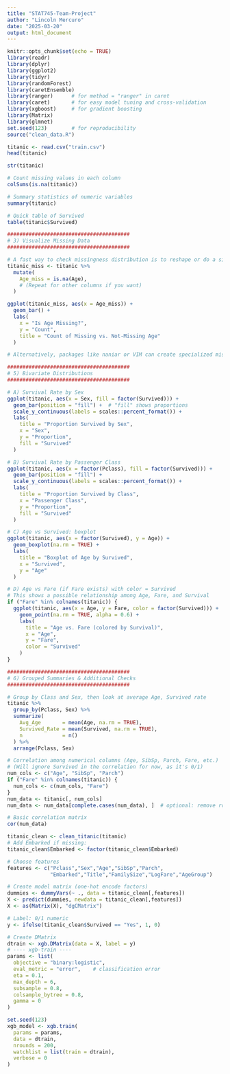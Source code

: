 ```yaml
---
title: "STAT745-Team-Project"
author: "Lincoln Mercuro"
date: "2025-03-20"
output: html_document
---
```


```r
knitr::opts_chunk$set(echo = TRUE)
library(readr)
library(dplyr)
library(ggplot2)
library(tidyr)
library(randomForest)
library(caretEnsemble)
library(ranger)      # for method = "ranger" in caret
library(caret)       # for easy model tuning and cross-validation
library(xgboost)     # for gradient boosting
library(Matrix)
library(glmnet)
set.seed(123)        # for reproducibility
source("clean_data.R")
```

```R
titanic <- read.csv("train.csv")
head(titanic)
```

```R
str(titanic)

# Count missing values in each column
colSums(is.na(titanic))

# Summary statistics of numeric variables
summary(titanic)
```

```R
# Quick table of Survived
table(titanic$Survived)
```

```R
########################################
# 3) Visualize Missing Data
########################################

# A fast way to check missingness distribution is to reshape or do a simple bar plot:
titanic_miss <- titanic %>%
  mutate(
    Age_miss = is.na(Age),
    # (Repeat for other columns if you want)
  )

ggplot(titanic_miss, aes(x = Age_miss)) +
  geom_bar() +
  labs(
    x = "Is Age Missing?",
    y = "Count",
    title = "Count of Missing vs. Not-Missing Age"
  )

# Alternatively, packages like naniar or VIM can create specialized missing-data plots.
```

```R
########################################
# 5) Bivariate Distributions
########################################

# A) Survival Rate by Sex
ggplot(titanic, aes(x = Sex, fill = factor(Survived))) +
  geom_bar(position = "fill") +  # "fill" shows proportions
  scale_y_continuous(labels = scales::percent_format()) +
  labs(
    title = "Proportion Survived by Sex",
    x = "Sex",
    y = "Proportion",
    fill = "Survived"
  )

# B) Survival Rate by Passenger Class
ggplot(titanic, aes(x = factor(Pclass), fill = factor(Survived))) +
  geom_bar(position = "fill") +
  scale_y_continuous(labels = scales::percent_format()) +
  labs(
    title = "Proportion Survived by Class",
    x = "Passenger Class",
    y = "Proportion",
    fill = "Survived"
  )

# C) Age vs Survived: boxplot
ggplot(titanic, aes(x = factor(Survived), y = Age)) +
  geom_boxplot(na.rm = TRUE) +
  labs(
    title = "Boxplot of Age by Survived",
    x = "Survived",
    y = "Age"
  )

# D) Age vs Fare (if Fare exists) with color = Survived
# This shows a possible relationship among Age, Fare, and Survival
if ("Fare" %in% colnames(titanic)) {
  ggplot(titanic, aes(x = Age, y = Fare, color = factor(Survived))) +
    geom_point(na.rm = TRUE, alpha = 0.6) +
    labs(
      title = "Age vs. Fare (colored by Survival)",
      x = "Age",
      y = "Fare",
      color = "Survived"
    )
}
```

```R
########################################
# 6) Grouped Summaries & Additional Checks
########################################

# Group by Class and Sex, then look at average Age, Survived rate
titanic %>%
  group_by(Pclass, Sex) %>%
  summarize(
    Avg_Age       = mean(Age, na.rm = TRUE),
    Survived_Rate = mean(Survived, na.rm = TRUE),
    n             = n()
  ) %>%
  arrange(Pclass, Sex)

# Correlation among numerical columns (Age, SibSp, Parch, Fare, etc.)
# (Will ignore Survived in the correlation for now, as it's 0/1)
num_cols <- c("Age", "SibSp", "Parch")
if ("Fare" %in% colnames(titanic)) {
  num_cols <- c(num_cols, "Fare")
}
num_data <- titanic[, num_cols]
num_data <- num_data[complete.cases(num_data), ]  # optional: remove rows w/ NAs

# Basic correlation matrix
cor(num_data)

```


```R
titanic_clean <- clean_titanic(titanic)
# Add Embarked if missing:
titanic_clean$Embarked <- factor(titanic_clean$Embarked)

# Choose features
features <- c("Pclass","Sex","Age","SibSp","Parch",
              "Embarked","Title","FamilySize","LogFare","AgeGroup")

# Create model matrix (one-hot encode factors)
dummies <- dummyVars(~ ., data = titanic_clean[,features])
X <- predict(dummies, newdata = titanic_clean[,features])
X <- as(Matrix(X), "dgCMatrix")

# Label: 0/1 numeric
y <- ifelse(titanic_clean$Survived == "Yes", 1, 0)

# Create DMatrix
dtrain <- xgb.DMatrix(data = X, label = y)
# ---- xgb-train ----
params <- list(
  objective = "binary:logistic",
  eval_metric = "error",    # classification error
  eta = 0.1,
  max_depth = 6,
  subsample = 0.8,
  colsample_bytree = 0.8,
  gamma = 0
)

set.seed(123)
xgb_model <- xgb.train(
  params = params,
  data = dtrain,
  nrounds = 200,
  watchlist = list(train = dtrain),
  verbose = 0
)

```